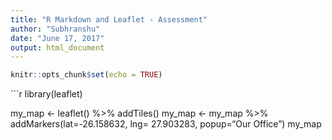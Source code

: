 ---
title: "R Markdown and Leaflet - Assessment"
author: "Subhranshu"
date: "June 17, 2017"
output: html_document
---

```{r setup, include=FALSE}
knitr::opts_chunk$set(echo = TRUE)
```

```{r prerequisites}
library(leaflet)

my_map <- leaflet() %>% addTiles() 
my_map <- my_map %>% addMarkers(lat=-26.158632, lng= 27.903283, popup="Our Office")
my_map
